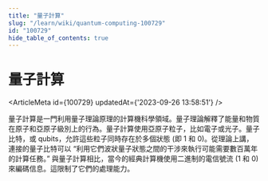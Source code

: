 ```yaml
---
title: "量子計算"
slug: "/learn/wiki/quantum-computing-100729"
id: "100729"
hide_table_of_contents: true
---
```



# 量子計算

<ArticleMeta id={100729} updatedAt={'2023-09-26 13:58:51'} />
<div className='border-solid border-b border-t-0 my-4 border-[var(--ifm-color-gray-300)]' />

量子計算是一門利用量子理論原理的計算機科學領域。量子理論解釋了能量和物質在原子和亞原子級別上的行為。量子計算使用亞原子粒子，比如電子或光子。量子比特，或 qubits，允許這些粒子同時存在於多個狀態 (即 1 和 0)。從理論上講，連接的量子比特可以 “利用它們波狀量子狀態之間的干涉來執行可能需要數百萬年的計算任務。” 與量子計算相比，當今的經典計算機使用二進制的電信號流 (1 和 0) 來編碼信息。這限制了它們的處理能力。

